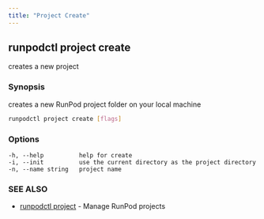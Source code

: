 ```yaml
---
title: "Project Create"
---
```


## runpodctl project create

creates a new project

### Synopsis

creates a new RunPod project folder on your local machine

```sh
runpodctl project create [flags]
```

### Options

```text
-h, --help          help for create
-i, --init          use the current directory as the project directory
-n, --name string   project name
```

### SEE ALSO

* [runpodctl project](/runpodctl/reference/runpodctl_project) - Manage RunPod projects
